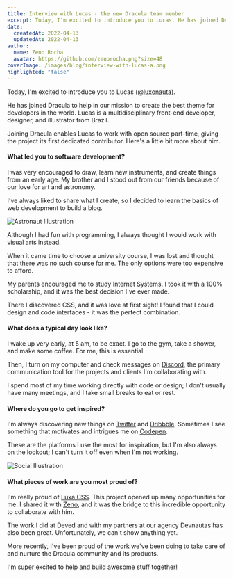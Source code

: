 ```yaml
---
title: Interview with Lucas - the new Dracula team member
excerpt: Today, I'm excited to introduce you to Lucas. He has joined Dracula to help in our mission to create the best theme for developers in the world.
date:
  createdAt: 2022-04-13
  updatedAt: 2022-04-13
author:
  name: Zeno Rocha
  avatar: https://github.com/zenorocha.png?size=48
coverImage: /images/blog/interview-with-lucas-a.png
highlighted: "false"
---
```


Today, I'm excited to introduce you to Lucas ([@luxonauta](https://twitter.com/luxonauta)).

He has joined Dracula to help in our mission to create the best theme for developers in the world. Lucas is a multidisciplinary front-end developer, designer, and illustrator from Brazil.

Joining Dracula enables Lucas to work with open source part-time, giving the project its first dedicated contributor. Here's a little bit more about him.

#### What led you to software development?

I was very encouraged to draw, learn new instruments, and create things from an early age. My brother and I stood out from our friends because of our love for art and astronomy.

I've always liked to share what I create, so I decided to learn the basics of web development to build a blog.

![Astronaut Illustration](/images/blog/interview-with-lucas-a.png)

Although I had fun with programming, I always thought I would work with visual arts instead.

When it came time to choose a university course, I was lost and thought that there was no such course for me. The only options were too expensive to afford.

My parents encouraged me to study Internet Systems. I took it with a 100% scholarship, and it was the best decision I've ever made.

There I discovered CSS, and it was love at first sight! I found that I could design and code interfaces - it was the perfect combination.

#### What does a typical day look like?

I wake up very early, at 5 am, to be exact. I go to the gym, take a shower, and make some coffee. For me, this is essential.

Then, I turn on my computer and check messages on [Discord](https://discord.com/), the primary communication tool for the projects and clients I'm collaborating with.

I spend most of my time working directly with code or design; I don't usually have many meetings, and I take small breaks to eat or rest.

#### Where do you go to get inspired?

I'm always discovering new things on [Twitter](https://twitter.com) and [Dribbble](https://dribbble.com/). Sometimes I see something that motivates and intrigues me on [Codepen](https://codepen.io/).

These are the platforms I use the most for inspiration, but I'm also always on the lookout; I can't turn it off even when I'm not working.

![Social Illustration](/images/blog/interview-with-lucas-b.png)

#### What pieces of work are you most proud of?

I'm really proud of [Luxa CSS](https://luxacss.com). This project opened up many opportunities for me. I shared it with [Zeno](https://twitter.com/zenorocha), and it was the bridge to this incredible opportunity to collaborate with him.

The work I did at Deved and with my partners at our agency Devnautas has also been great. Unfortunately, we can't show anything yet.

More recently, I've been proud of the work we've been doing to take care of and nurture the Dracula community and its products.

I'm super excited to help and build awesome stuff together!

